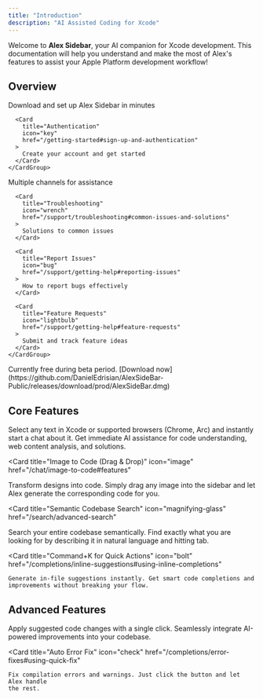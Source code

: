```yaml
---
title: "Introduction"
description: "AI Assisted Coding for Xcode"
---
```


Welcome to **Alex Sidebar**, your AI companion for Xcode development. This documentation will help you understand and make the most of Alex's features to assist your Apple Platform development workflow!

## Overview

<Tabs>
  <Tab title="Getting Started">
    <CardGroup cols={2}>
      <Card
        title="Quick Install"
        icon="download"
        href="/getting-started#installation"
      >
        Download and set up Alex Sidebar in minutes
      </Card>

      <Card
        title="Authentication"
        icon="key"
        href="/getting-started#sign-up-and-authentication"
      >
        Create your account and get started
      </Card>
    </CardGroup>

  </Tab>

  <Tab title="Support">
    <CardGroup cols={2}>
      <Card
        title="Get Help"
        icon="life-ring"
        href="/support/getting-help#support-channels"
      >
        Multiple channels for assistance
      </Card>

      <Card
        title="Troubleshooting"
        icon="wrench"
        href="/support/troubleshooting#common-issues-and-solutions"
      >
        Solutions to common issues
      </Card>

      <Card
        title="Report Issues"
        icon="bug"
        href="/support/getting-help#reporting-issues"
      >
        How to report bugs effectively
      </Card>

      <Card
        title="Feature Requests"
        icon="lightbulb"
        href="/support/getting-help#feature-requests"
      >
        Submit and track feature ideas
      </Card>
    </CardGroup>

  </Tab>
</Tabs>

<Note>
  Currently free during beta period. [Download
  now](https://github.com/DanielEdrisian/AlexSideBar-Public/releases/download/prod/AlexSideBar.dmg)
</Note>

## Core Features

<CardGroup cols={2}>
  <Card 
    title="Command+L to Chat" 
    icon="message-bot"
    href="/chat/interface#quick-actions"
  >
    Select any text in Xcode or supported browsers (Chrome, Arc) and instantly start a chat about it. Get immediate AI assistance for code understanding, web content analysis, and solutions.
  </Card>

<Card
  title="Image to Code (Drag & Drop)"
  icon="image"
  href="/chat/image-to-code#features"
>
  Transform designs into code. Simply drag any image into the sidebar and let
  Alex generate the corresponding code for you.
</Card>

<Card
  title="Semantic Codebase Search"
  icon="magnifying-glass"
  href="/search/advanced-search"
>
  Search your entire codebase semantically. Find exactly what you are looking
  for by describing it in natural language and hitting tab.
</Card>

  <Card 
    title="Command+K for Quick Actions" 
    icon="bolt"
    href="/completions/inline-suggestions#using-inline-completions"
  >
    Generate in-file suggestions instantly. Get smart code completions and improvements without breaking your flow.
  </Card>
</CardGroup>

## Advanced Features

<CardGroup cols={2}>
  <Card 
    title="One-Click Code Changes" 
    icon="code"
    href="/chat/interface#applying-changes"
  >
    Apply suggested code changes with a single click. Seamlessly integrate AI-powered improvements into your codebase.
  </Card>

  <Card 
    title="Auto Error Fix" 
    icon="check"
    href="/completions/error-fixes#using-quick-fix"
  >
    Fix compilation errors and warnings. Just click the button and let Alex handle
    the rest.
  </Card>
</CardGroup>